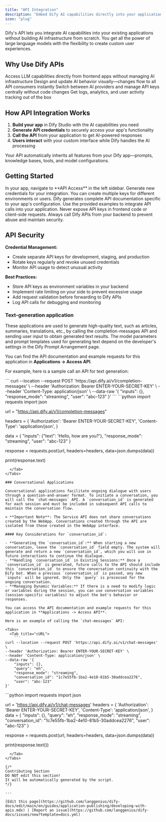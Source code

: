 ```yaml
---
title: "API Integration"
description: "Embed Dify AI capabilities directly into your applications with powerful Backend-as-a-Service APIs"
icon: "plug"
---
```


Dify's API lets you integrate AI capabilities into your existing applications without building AI infrastructure from scratch. You get all the power of large language models with the flexibility to create custom user experiences.

## Why Use Dify APIs

<CardGroup cols={2}>
  <Card title="Skip Backend Complexity" icon="server">
    Access LLM capabilities directly from frontend apps without managing AI infrastructure
  </Card>
  <Card title="Visual App Management" icon="eye">
    Design and update AI behavior visually—changes flow to all API consumers instantly
  </Card>
  <Card title="Provider Flexibility" icon="shuffle">
    Switch between AI providers and manage API keys centrally without code changes  
  </Card>
  <Card title="Built-in Monitoring" icon="chart-line">
    Get logs, analytics, and user activity tracking out of the box
  </Card>
</CardGroup>

## How API Integration Works

1. **Build your app** in Dify Studio with the AI capabilities you need
2. **Generate API credentials** to securely access your app's functionality
3. **Call the API** from your application to get AI-powered responses
4. **Users interact** with your custom interface while Dify handles the AI processing

<Info>
Your API automatically inherits all features from your Dify app—prompts, knowledge bases, tools, and model configurations.
</Info>

## Getting Started

<Steps>
  <Step title="Access API settings">
    In your app, navigate to **API Access** in the left sidebar.
  </Step>
  
  <Step title="Create API credentials">
    Generate new credentials for your integration. You can create multiple keys for different environments or users.
  </Step>
  
  <Step title="Review documentation">
    Dify generates complete API documentation specific to your app's configuration.
  </Step>
  
  <Step title="Implement in your app">
    Use the provided examples to integrate API calls into your application.
  </Step>
</Steps>

<Warning>
Never expose API keys in frontend code or client-side requests. Always call Dify APIs from your backend to prevent abuse and maintain security.
</Warning>

## API Security

**Credential Management:**
- Create separate API keys for development, staging, and production
- Rotate keys regularly and revoke unused credentials
- Monitor API usage to detect unusual activity

**Best Practices:**
- Store API keys as environment variables in your backend
- Implement rate limiting on your side to prevent excessive usage
- Add request validation before forwarding to Dify APIs
- Log API calls for debugging and monitoring

### Text-generation application

These applications are used to generate high-quality text, such as articles, summaries, translations, etc., by calling the completion-messages API and sending user input to obtain generated text results. The model parameters and prompt templates used for generating text depend on the developer's settings in the Dify Prompt Arrangement page.

You can find the API documentation and example requests for this application in **Applications -> Access API**.

For example, here is a sample call an API for text generation:

<Tabs>
  <Tab title="cURL">
    ```
curl --location --request POST 'https://api.dify.ai/v1/completion-messages' \
--header 'Authorization: Bearer ENTER-YOUR-SECRET-KEY' \
--header 'Content-Type: application/json' \
--data-raw '{
    "inputs": {},
    "response_mode": "streaming",
    "user": "abc-123"
}'
```
  </Tab>
  <Tab title="Python">
    ```python
import requests
import json

url = "https://api.dify.ai/v1/completion-messages"

headers = {
    'Authorization': 'Bearer ENTER-YOUR-SECRET-KEY',
    'Content-Type': 'application/json',
}

data = {
    "inputs": {"text": 'Hello, how are you?'},
    "response_mode": "streaming",
    "user": "abc-123"
}

response = requests.post(url, headers=headers, data=json.dumps(data))

print(response.text)
```
  </Tab>
</Tabs>

### Conversational Applications

Conversational applications facilitate ongoing dialogue with users through a question-and-answer format. To initiate a conversation, you will call the `chat-messages` API. A `conversation_id` is generated for each session and must be included in subsequent API calls to maintain the conversation flow. 

> **Important Note**: The Service API does not share conversations created by the WebApp. Conversations created through the API are isolated from those created in the WebApp interface.

#### Key Considerations for `conversation_id`:

- **Generating the `conversation_id`:** When starting a new conversation, leave the `conversation_id` field empty. The system will generate and return a new `conversation_id`, which you will use in future interactions to continue the dialogue.
- **Handling `conversation_id` in Existing Sessions:** Once a `conversation_id` is generated, future calls to the API should include this `conversation_id` to ensure the conversation continuity with the Dify bot. When a previous `conversation_id` is passed, any new `inputs` will be ignored. Only the `query` is processed for the ongoing conversation.
- **Managing Dynamic Variables:** If there is a need to modify logic or variables during the session, you can use conversation variables (session-specific variables) to adjust the bot's behavior or responses.

You can access the API documentation and example requests for this application in **Applications -> Access API**.

Here is an example of calling the `chat-messages` API:

<Tabs>
  <Tab title="cURL">
    ```
curl --location --request POST 'https://api.dify.ai/v1/chat-messages' \
--header 'Authorization: Bearer ENTER-YOUR-SECRET-KEY' \
--header 'Content-Type: application/json' \
--data-raw '{
    "inputs": {},
    "query": "eh",
    "response_mode": "streaming",
    "conversation_id": "1c7e55fb-1ba2-4e10-81b5-30addcea2276",
    "user": "abc-123"
}'
```
  </Tab>
  <Tab title="Python">
    ```python
import requests
import json

url = 'https://api.dify.ai/v1/chat-messages'
headers = {
    'Authorization': 'Bearer ENTER-YOUR-SECRET-KEY',
    'Content-Type': 'application/json',
}
data = {
    "inputs": {},
    "query": "eh",
    "response_mode": "streaming",
    "conversation_id": "1c7e55fb-1ba2-4e10-81b5-30addcea2276",
    "user": "abc-123"
}

response = requests.post(url, headers=headers, data=json.dumps(data))

print(response.text())
```
  </Tab>
</Tabs>

{/*
Contributing Section
DO NOT edit this section!
It will be automatically generated by the script.
*/}

---

[Edit this page](https://github.com/langgenius/dify-docs/edit/main/en/guides/application-publishing/developing-with-apis.mdx) | [Report an issue](https://github.com/langgenius/dify-docs/issues/new?template=docs.yml)


